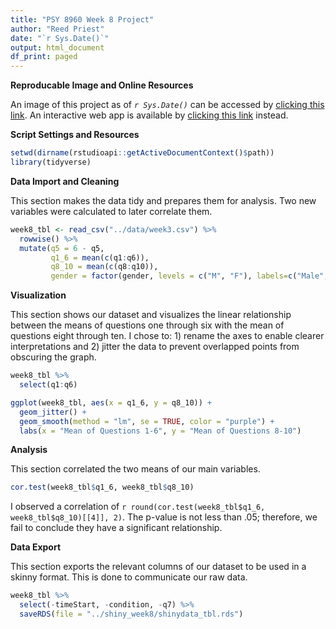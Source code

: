 ```yaml
---
title: "PSY 8960 Week 8 Project"
author: "Reed Priest"
date: "`r Sys.Date()`"
output: html_document
df_print: paged
---
```


**Reproducable Image and Online Resources**

An image of this project as of *`r Sys.Date()`* can be accessed by [clicking this link](X). An interactive web app is available by [clicking this link](X) instead.

**Script Settings and Resources**

```r
setwd(dirname(rstudioapi::getActiveDocumentContext()$path))
library(tidyverse)
```

**Data Import and Cleaning**

This section makes the data tidy and prepares them for analysis. Two new variables were calculated to later correlate them.

```r
week8_tbl <- read_csv("../data/week3.csv") %>%
  rowwise() %>%
  mutate(q5 = 6 - q5,
         q1_6 = mean(c(q1:q6)),
         q8_10 = mean(c(q8:q10)),
         gender = factor(gender, levels = c("M", "F"), labels=c("Male","Female")))
```

**Visualization**

This section shows our dataset and visualizes the linear relationship between the means of questions one through six with the mean of questions eight through ten. I chose to: 1) rename the axes to enable clearer interpretations and 2) jitter the data to prevent overlapped points from obscuring the graph.

```r
week8_tbl %>%
  select(q1:q6)

ggplot(week8_tbl, aes(x = q1_6, y = q8_10)) +
  geom_jitter() +
  geom_smooth(method = "lm", se = TRUE, color = "purple") +
  labs(x = "Mean of Questions 1-6", y = "Mean of Questions 8-10")
```

**Analysis**

This section correlated the two means of our main variables.

```r
cor.test(week8_tbl$q1_6, week8_tbl$q8_10)
```

I observed a correlation of `r round(cor.test(week8_tbl$q1_6, week8_tbl$q8_10)[[4]], 2)`. The p-value is not less than .05; therefore, we fail to conclude they have a significant relationship.

**Data Export**

This section exports the relevant columns of our dataset to be used in a skinny format. This is done to communicate our raw data.

```r
week8_tbl %>%
  select(-timeStart, -condition, -q7) %>%
  saveRDS(file = "../shiny_week8/shinydata_tbl.rds")
```
